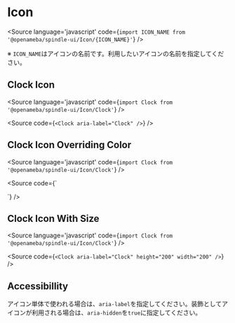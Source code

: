 
<Meta of={indexStories} />

# Icon

<Source
  language='javascript'
  code={`import ICON_NAME from '@openameba/spindle-ui/Icon/{ICON_NAME}'`}
/>

※ `ICON_NAME`はアイコンの名前です。利用したいアイコンの名前を指定してください。

## Clock Icon

<Source
  language='javascript'
  code={`import Clock from '@openameba/spindle-ui/Icon/Clock'`}
/>

<Story of={indexStories.ClockIcon} />

<Source
  code={`
<Clock aria-label="Clock" />
  `}
/>

## Clock Icon Overriding Color

<Source
  language='javascript'
  code={`import Clock from '@openameba/spindle-ui/Icon/Clock'`}
/>

<Story of={indexStories.ClockIconOverridingColor} />

<Source
  code={`
<p style={{ color: 'green' }}>
  <Clock aria-label="Clock" />
</p>
  `}
/>

## Clock Icon With Size

<Source
  language='javascript'
  code={`import Clock from '@openameba/spindle-ui/Icon/Clock'`}
/>

<Story of={indexStories.ClockIconOverridingSize} />

<Source
  code={`
<Clock aria-label="Clock" height="200" width="200" />
  `}
/>

## Accessibillity

アイコン単体で使われる場合は、`aria-label`を指定してください。装飾としてアイコンが利用される場合は、`aria-hidden`を`true`に指定してください。

